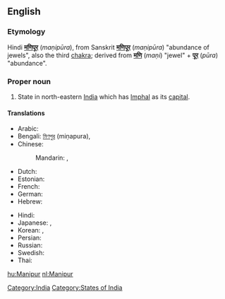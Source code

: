 ==English==
{{wikipedia}}

===Etymology===
Hindi '''[[मणिपूर]]''' (''maṇipūra''), from Sanskrit '''[[मणिपूर]]''' (''maṇipūra'') "abundance of jewels", also the third [[chakra]]; derived from '''[[मणि]]''' (''maṇi'') "jewel" + '''[[पूर]]''' (''pūra'') "abundance".  

===Proper noun===
{{en-proper noun}}

#State in north-eastern [[India]] which has [[Imphal]] as its [[capital]].

====Translations====
{{trans-top|Manipur, India}}
* Arabic: {{t|ar|مانيبور|m|tr=manibuur|sc=Arab}}
* Bengali: [[মিণপুর]] (miṇapura),  {{t|bn|মিণপুর|tr=miṇapura|sc=Beng}}
* Chinese:
*: Mandarin: {{t|zh|曼尼普爾邦|tr=Běndìzhìlǐ|sc=Hani}}, {{t|zh|曼尼普尔邦|tr=Mànnípǔ'ěr-bāng|sc=Hani}}
* Dutch: {{t+|nl|Manipur}}
* Estonian: {{t-|et|Manipur}}
* French: {{t-|fr|Manipur}}
* German: {{t-|de|Manipur}}
* Hebrew: {{t|he|מאניפור|sc=Hebr}}
{{trans-mid}}
* Hindi: {{t|hi|मणिपूर|tr=maṇipūr|sc=Deva}}
* Japanese: {{t|ja|マニプル州|tr=Manipuru-shū|sc=Jpan}}, {{t|ja|マニプル|tr=Manipuru|sc=Jpan}}
* Korean: {{t|ko|마니푸르 주|tr=Manipureu ju|sc=Kore}},  {{t|ko|마니푸르|tr=Manipureu|sc=Kore}}
* Persian: {{t|fa|مانی‌پور|sc=fa-Arab}}
* Russian: {{t|ru|Манипур|m|tr=Manipúr|sc=Cyrl}}
* Swedish: {{t-|sv|Manipur}}
* Thai: {{t|th|รัฐมณีปุระ|sc=Thai}}
{{trans-bottom}}

[[Category:India]]
[[Category:States of India]]

[[hu:Manipur]]
[[nl:Manipur]]